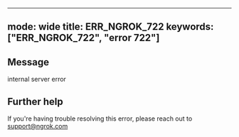 
---
mode: wide
title: ERR_NGROK_722
keywords: ["ERR_NGROK_722", "error 722"]
---

## Message
internal server error




## Further help
If you're having trouble resolving this error, please reach out to [support@ngrok.com](mailto:support@ngrok.com?subject=Help%20with%20ERR_NGROK_722)


